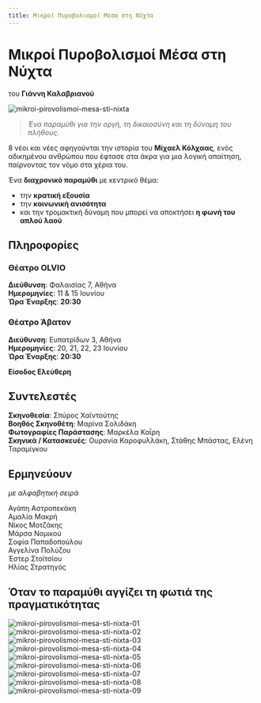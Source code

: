 ```yaml
---
title: Μικροί Πυροβολισμοί Μέσα στη Νύχτα
---
```


<Seo 
  title="Μικροί Πυροβολισμοί Μέσα στη Νύχτα"
  description="Ένα παραμύθι για την οργή, τη δικαιοσύνη και τη δύναμη του πλήθους"
  image="https://theatrikiopa.vercel.app/img/mikroi-pirovolismoi-mesa-sti-nixta/poster.png"
  imageAlt="Αφίσα της παράστασης Μικροί Πυροβολισμοί Μέσα στη Νύχτα"
  url="https://theatrikiopa.vercel.app/parastaseis/202X/mikroi-pirovolismoi-mesa-sti-nixta"
/>

# Μικροί Πυροβολισμοί Μέσα στη Νύχτα  
του **Γιάννη Καλαβριανού**

![mikroi-pirovolismoi-mesa-sti-nixta](/img/mikroi-pirovolismoi-mesa-sti-nixta/poster.png)

> _Ένα παραμύθι για την οργή, τη δικαιοσύνη και τη δύναμη του πλήθους._

8 νέοι και νέες αφηγούνται την ιστορία του **Μίχαελ Κόλχαας**, ενός αδικημένου ανθρώπου που έφτασε στα άκρα για μια λογική απαίτηση, παίρνοντας τον νόμο στα χέρια του.

Ένα **διαχρονικό παραμύθι** με κεντρικό θέμα:
- την **κρατική εξουσία**  
- την **κοινωνική ανισότητα**  
- και την τρομακτική δύναμη που μπορεί να αποκτήσει **η φωνή του απλού λαού**

## Πληροφορίες
### Θέατρο OLVIO  
**Διεύθυνση**: Φαλαισίας 7, Αθήνα  
**Ημερομηνίες**: 11 & 15 Ιουνίου  
**Ώρα Έναρξης**: **20:30**  
<GoogleMapEmbed src="https://google.com/maps/embed?pb=!1m18!1m12!1m3!1d3144.8218919560964!2d23.706791875893273!3d37.98128567193419!2m3!1f0!2f0!3f0!3m2!1i1024!2i768!4f13.1!3m3!1m2!1s0x14a1bcdc23c55a7f%3A0x7723673cf7c89ab6!2sOLVIO%20theater!5e0!3m2!1sel!2sca!4v1748537175563!5m2!1sel!2sca"/>

### Θέατρο Άβατον  
**Διεύθυνση**: Ευπατρίδων 3, Αθήνα  
**Ημερομηνίες**: 20, 21, 22, 23 Ιουνίου  
**Ώρα Έναρξης**: **20:30**  
<GoogleMapEmbed src="https://google.com/maps/embed?pb=!1m18!1m12!1m3!1d3144.8875045136874!2d23.71056357589312!3d37.979754571934414!2m3!1f0!2f0!3f0!3m2!1i1024!2i768!4f13.1!3m3!1m2!1s0x14a1bce0b04a05c5%3A0xaeac96ecfdcfef6c!2zzpjOrc6xz4TPgc6_IM6GzrLOsc-Ezr_OvQ!5e0!3m2!1sel!2sca!4v1748537403457!5m2!1sel!2sca"/>

**Είσοδος Ελεύθερη**

## Συντελεστές
**Σκηνοθεσία**: Σπύρος Χαϊντούτης  
**Βοηθός Σκηνοθέτη**: Μαρίνα Σολιδάκη  
**Φωτογραφίες Παράστασης**: Μαρκέλα Καΐρη  
**Σκηνικά / Κατασκευές**: Ουρανία Καροφυλλάκη, Στάθης Μπάστας, Ελένη Ταραμίγκου  

## Ερμηνεύουν
*με αλφαβητική σειρά*  

Αγάπη Αστροπεκάκη  
Αμαλία Μακρή  
Νίκος Μοτζάκης  
Μάρσα Νομικού  
Σοφία Παπαδοπούλου   
Αγγελίνα Πολύζου  
Έστερ Στοϊτσίου  
Ηλίας Στρατηγός

## Όταν το παραμύθι αγγίζει τη φωτιά της πραγματικότητας

![mikroi-pirovolismoi-mesa-sti-nixta-01](/img/mikroi-pirovolismoi-mesa-sti-nixta/01.png)
![mikroi-pirovolismoi-mesa-sti-nixta-02](/img/mikroi-pirovolismoi-mesa-sti-nixta/02.png)
![mikroi-pirovolismoi-mesa-sti-nixta-03](/img/mikroi-pirovolismoi-mesa-sti-nixta/03.png)
![mikroi-pirovolismoi-mesa-sti-nixta-04](/img/mikroi-pirovolismoi-mesa-sti-nixta/04.png)
![mikroi-pirovolismoi-mesa-sti-nixta-05](/img/mikroi-pirovolismoi-mesa-sti-nixta/05.png)
![mikroi-pirovolismoi-mesa-sti-nixta-06](/img/mikroi-pirovolismoi-mesa-sti-nixta/06.png)
![mikroi-pirovolismoi-mesa-sti-nixta-07](/img/mikroi-pirovolismoi-mesa-sti-nixta/07.png)
![mikroi-pirovolismoi-mesa-sti-nixta-08](/img/mikroi-pirovolismoi-mesa-sti-nixta/08.png)
![mikroi-pirovolismoi-mesa-sti-nixta-09](/img/mikroi-pirovolismoi-mesa-sti-nixta/09.png)
